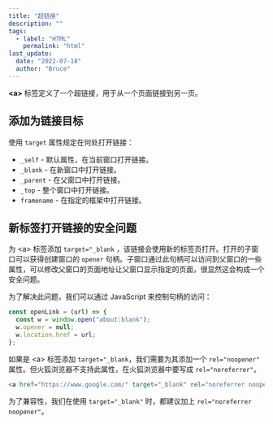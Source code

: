 ```yaml
---
title: "超链接"
description: ""
tags:
  - label: "HTML"
    permalink: "html"
last_update:
  date: "2022-07-18"
  author: "Bruce"
---
```


**&lt;a&gt;** 标签定义了一个超链接，用于从一个页面链接到另一页。

## 添加为链接目标

<p className="md-mb-4">
  使用 <code>target</code> 属性规定在何处打开链接：
</p>

- `_self` - 默认属性，在当前窗口打开链接。
- `_blank` - 在新窗口中打开链接。
- `_parent` - 在父窗口中打开链接。
- `_top` - 整个窗口中打开链接。
- `framename` - 在指定的框架中打开链接。

## 新标签打开链接的安全问题

为 &lt;a&gt; 标签添加 `target="_blank` ，该链接会使用新的标签页打开。打开的子窗口可以获得创建窗口的 `opener` 句柄。子窗口通过此句柄可以访问到父窗口的一些属性，可以修改父窗口的页面地址让父窗口显示指定的页面，很显然这会构成一个安全问题。

为了解决此问题，我们可以通过 JavaScript 来控制句柄的访问：

```javascript {3}
const openLink = (url) => {
  const w = window.open("about:blank");
  w.opener = null;
  w.location.href = url;
};
```

如果是 &lt;a&gt; 标签添加 `target="_blank`，我们需要为其添加一个 `rel="noopener"` 属性。但火狐浏览器不支持此属性，在火狐浏览器中要写成 `rel="noreferrer"`。

```html
<a href="https://www.google.com/" target="_blank" rel="noreferrer noopener" />
```

为了兼容性，我们在使用 `target="_blank"` 时，都建议加上 `rel="noreferrer noopener"`。
